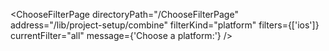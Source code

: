 

<ChooseFilterPage
  directoryPath="/ChooseFilterPage"
  address="/lib/project-setup/combine"
  filterKind="platform"
  filters={['ios']}
  currentFilter="all"
  message={'Choose a platform:'}
/>
